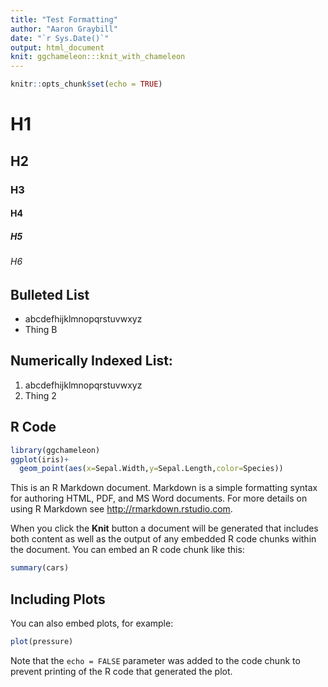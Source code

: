 ```yaml
---
title: "Test Formatting"
author: "Aaron Graybill"
date: "`r Sys.Date()`"
output: html_document
knit: ggchameleon:::knit_with_chameleon
---
```


```r
knitr::opts_chunk$set(echo = TRUE)
```

# H1
## H2
### H3
#### H4
##### H5
###### H6

## Bulleted List

- abcdefhijklmnopqrstuvwxyz
- Thing B

## Numerically Indexed List:

1. abcdefhijklmnopqrstuvwxyz
2. Thing 2

## R Code
```r
library(ggchameleon)
ggplot(iris)+
  geom_point(aes(x=Sepal.Width,y=Sepal.Length,color=Species))
```


This is an R Markdown document. Markdown is a simple formatting syntax for authoring HTML, PDF, and MS Word documents. For more details on using R Markdown see <http://rmarkdown.rstudio.com>.

When you click the **Knit** button a document will be generated that includes both content as well as the output of any embedded R code chunks within the document. You can embed an R code chunk like this:

```r
summary(cars)
```

## Including Plots

You can also embed plots, for example:

```r
plot(pressure)
```

Note that the `echo = FALSE` parameter was added to the code chunk to prevent printing of the R code that generated the plot.

